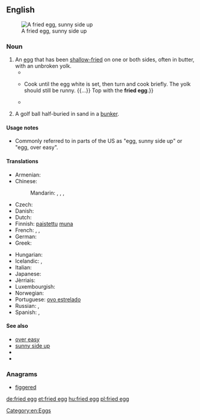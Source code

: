 ==English==
[[Image:Fried egg, sunny side up.jpg|thumb|A fried egg, sunny side up]]

===Noun===
{{en-noun|head=[[fried]] [[egg]]}}

# An [[egg]] that has been [[shallow-fry|shallow-fried]] on one or both sides, often in butter, with an unbroken yolk.
#* {{quote-news|year=1997|date=03/20|title=EGGS a dozen ways|author=Kristin Eddy|work=Atlanta Journal Constitution|passage=It's difficult to have a perfectly cooked, cooked-through '''fried egg''' because, by the time the yolk has coagulated, or set, the white is overcooked. You'll usually have to settle for either a runny yolk or a tough white.}}
#* {{quote-news|year=1997|date=04/16|title=FLEETING PLEASURES; The first blush of spring's harvest|author=JANET FLETCHER|work=San Francisco Chronicle|passage=Carefully break the egg into a bowl, {{...}} Cook until the egg white is set, then turn and cook briefly. The yolk should still be runny. {{...}} Top with the '''fried egg'''.}}
#* {{quote-journal|year=2004|date=Autumn|volume=57, Iss. 3|page=440|title=Pneumonia|author=Julie Keith|journal=The Hudson Review|passage="Your dad said you should have a '''fried egg'''. He's gone to work awhile back. You want one or two?" I hesitated, and she must have caught a look of distaste on my face, for she added amiably, "Or you like scrambled better?"}}
# {{context|golf|slang|lang=en}} A golf ball half-buried in sand in a [[bunker]].

====Usage notes====
* Commonly referred to in parts of the US as "egg, sunny side up" or "egg, over easy".

====Translations====
{{trans-top|egg that has been shallow fried}}
* Armenian: {{t|hy|ձվածեղ|tr=jvaçeġ}}
* Chinese:
*: Mandarin: {{qualifier|chicken egg}} {{t|cmn|煎雞蛋|sc=Hani}}, {{t|cmn|煎鸡蛋|tr=jiān jīdàn|sc=Hani}}, {{qualifier|any egg}} {{t+|cmn|煎蛋|tr=jiāndàn|sc=Hani}}, {{t+|cmn|荷包蛋|tr=hébāodàn|sc=Hans}}
* Czech: {{t+|cs|volské oko|n}}
* Danish: {{t|da|spejlæg|n}}
* Dutch: {{t+|nl|spiegelei|n}}
* Finnish: [[paistaa|paistettu]] [[muna]]
* French: {{t+|fr|œuf au plat|m}}, {{t+|fr|œuf sur le plat|m}}, {{t|fr|œuf miroir|m}}
* German: {{t+|de|Spiegelei|n}} {{qualifier|sunny side up}}
* Greek: {{t|el|τηγανητό αβγό|n|tr=tiganitó avgó}}
{{trans-mid}}
* Hungarian: {{t+|hu|tükörtojás}}
* Icelandic: {{t|is|spælegg|n}}, {{t|is|steikt egg|n}}
* Italian: {{t|it|uovo al tegamino|m}}
* Japanese: {{t|ja|目玉焼き|tr=めだまやき, medamayaki|sc=Jpan}}
* Jèrriais: {{t|roa-jer|oeu fricachi|m}}
* Luxembourgish: {{t|lb|Spigelee|n}}
* Norwegian: {{t|no|speilegg|n}}
* Portuguese: {{qualifier|Portugal}} [[ovo estrelado]] {{g|m}}
* Russian: {{t|ru|яичница-глазунья|f|tr=jaíšnica-glazúnʹja}} {{qualifier|sunny side up}}, {{t+|ru|яичница|f|tr=jaíšnica|sc=Cyrl}} {{qualifier|"[[ч]]" ("č") is pronounced as "[[ш]]" ("š") here}}
* Spanish: {{t|es|huevo frito|m}}, {{t|es|huevo estrellado|m}}
{{trans-bottom}}

====See also====
* [[over easy]]
* [[sunny side up]]
* {{pedialite}}
* {{commonslite}}

===Anagrams===
* [[figgered#English|figgered]]

[[Category:en:Eggs]]

[[de:fried egg]]
[[et:fried egg]]
[[hu:fried egg]]
[[pl:fried egg]]